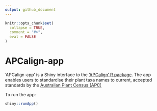 ```yaml
---
output: github_document
---
```


<!-- README.md is generated from README.Rmd. Please edit that file -->

```r
knitr::opts_chunk$set(
  collapse = TRUE,
  comment = "#>",
  eval = FALSE
)
```

# APCalign-app

<!-- badges: start -->
<!-- badges: end -->

'APCalign-app' is a Shiny interface to the ['APCalign' R package](https://traitecoevo.github.io/APCalign/).
The app enables users to standardise their plant taxa names to current, accepted standards by the [Australian Plant Census (APC)](Australian Plant Census (APC))

To run the app:

```r
shiny::runApp()
```

